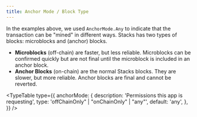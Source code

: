 ```yaml
---
title: Anchor Mode / Block Type
---
```


In the examples above, we used `AnchorMode.Any` to indicate that the transaction can be "mined" in different ways.
Stacks has two types of blocks: microblocks and (anchor) blocks.

- **Microblocks** (off-chain) are faster, but less reliable. Microblocks can be confirmed quickly but are not final until the microblock is included in an anchor block.
- **Anchor Blocks** (on-chain) are the normal Stacks blocks. They are slower, but more reliable. Anchor blocks are final and cannot be reverted.


<TypeTable
  type={{
    anchorMode: {
      description:
        'Permissions this app is requesting',
      type: 'offChainOnly" | "onChainOnly" | "any"',
      default: 'any',
    },
  }}
/>